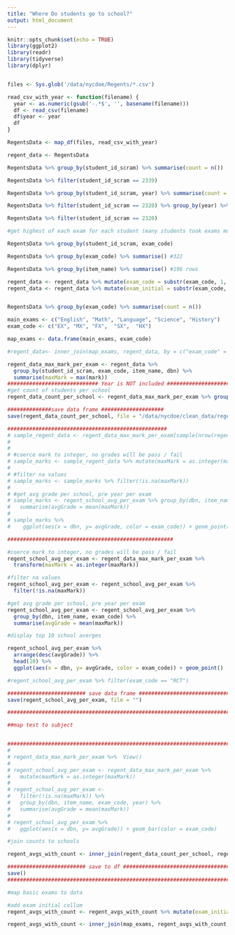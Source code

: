 ```yaml
---
title: "Where Do students go to school?"
output: html_document
---
```


```r
knitr::opts_chunk$set(echo = TRUE)
library(ggplot2)
library(readr)
library(tidyverse)
library(dplyr)


files <- Sys.glob('/data/nycdoe/Regents/*.csv')

read_csv_with_year <- function(filename) {
  year <- as.numeric(gsub('-.*$', '', basename(filename)))
  df <- read_csv(filename)
  df$year <- year
  df
}

RegentsData <- map_df(files, read_csv_with_year)

regent_data <- RegentsData


```

```r

RegentsData %>% group_by(student_id_scram) %>% summarise(count = n()) 

RegentsData %>% filter(student_id_scram == 2339)

RegentsData %>% group_by(student_id_scram, year) %>% summarise(count = n())

RegentsData %>% filter(student_id_scram == 2320) %>% group_by(year) %>% summarise(count = n())

RegentsData %>% filter(student_id_scram == 2320)


```

```r
#get highest of each exam for each student (many students took exams multiple times)

RegentsData %>% group_by(student_id_scram, exam_code)

RegentsData %>% group_by(exam_code) %>% summarise() #322

RegentsData %>% group_by(item_name) %>% summarise() #196 rows

regent_data <- regent_data %>% mutate(exam_code = substr(exam_code, 1, 3))
regent_data <- regent_data %>% mutate(exam_initial = substr(exam_code, 1, 1))


RegentsData %>% group_by(exam_code) %>% summarise(count = n())

main_exams <- c("English", "Math", "Language", "Science", "History")
exam_code <- c("EX", "MX", "FX",  "SX",  "HX")

map_exams <- data.frame(main_exams, exam_code)

#regent_data<- inner_join(map_exams, regent_data, by = c("exam_code" = "exam_initial" ))

regent_data_max_mark_per_exam <- regent_data %>% 
  group_by(student_id_scram, exam_code, item_name, dbn) %>% 
  summarise(maxMark = max(mark)) 
############################# Year is NOT included #########################
#get count of students per school
regent_data_count_per_school <- regent_data_max_mark_per_exam %>% group_by(dbn, exam_code, item_name) %>% summarise(count = n())

##############save data frame ####################
save(regent_data_count_per_school, file = "/data/nycdoe/clean_data/regent_count_data_per_school.Rdata")

###################################################
# sample_regent_data <- regent_data_max_mark_per_exam[sample(nrow(regent_data_max_mark_per_exam), 400),]
# 
# 
# #coerce mark to integer, no grades will be pass / fail
# sample_marks <- sample_regent_data %>% mutate(maxMark = as.integer(maxMark))
# 
# #filter na values
# sample_marks <- sample_marks %>% filter(!is.na(maxMark))
# 
# #get avg grade per school, pre year per exam
# sample_marks <- regent_school_avg_per_exam %>% group_by(dbn, item_name, exam_code, year) %>%
#   summarise(avgGrade = mean(maxMark))
# 
# sample_marks %>%
#    ggplot(aes(x = dbn, y= avgGrade, color = exam_code)) + geom_point()

#####################################################

#coerce mark to integer, no grades will be pass / fail
regent_school_avg_per_exam <- regent_data_max_mark_per_exam %>% 
  transform(maxMark = as.integer(maxMark))

#filter na values
regent_school_avg_per_exam <- regent_school_avg_per_exam %>% 
  filter(!is.na(maxMark))

#get avg grade per school, pre year per exam
regent_school_avg_per_exam <- regent_school_avg_per_exam %>% 
  group_by(dbn, item_name, exam_code) %>%
  summarise(avgGrade = mean(maxMark))

#display top 10 school averges

regent_school_avg_per_exam %>%
  arrange(desc(avgGrade)) %>%
  head(10) %>%
  ggplot(aes(x = dbn, y= avgGrade, color = exam_code)) + geom_point()

#regent_school_avg_per_exam %>% filter(exam_code == "RCT")

######################### save data frame ##################################
save(regent_school_avg_per_exam, file = "")

##########################################################################

##map test to subject


#####################################################################################
# 
# regent_data_max_mark_per_exam %>%  View()
# 
# regent_school_avg_per_exam <- regent_data_max_mark_per_exam %>% 
#   mutate(maxMark = as.integer(maxMark)) 
# 
# regent_school_avg_per_exam <-
#   filter(!is.na(maxMark)) %>% 
#   group_by(dbn, item_name, exam_code, year) %>% 
#   summarise(avgGrade = mean(maxMark))
# 
# regent_school_avg_per_exam %>% 
#   ggplot(aes(x = dbn, y= avgGrade)) + geom_bar(color = exam_code)
```


```r
#join counts to schools

regent_avgs_with_count <- inner_join(regent_data_count_per_school, regent_school_avg_per_exam, by = c("dbn", "exam_code", "item_name"))

######################### save to df #########################################
save()
##############################################################################

```

```r
#map basic exams to data

#add exam initial collum
regent_avgs_with_count <- regent_avgs_with_count %>% mutate(exam_initial = substr(exam_code, 1, 2))

regent_avgs_with_count <- inner_join(map_exams, regent_avgs_with_count, by = c("exam_code" = "exam_initial" ))



```